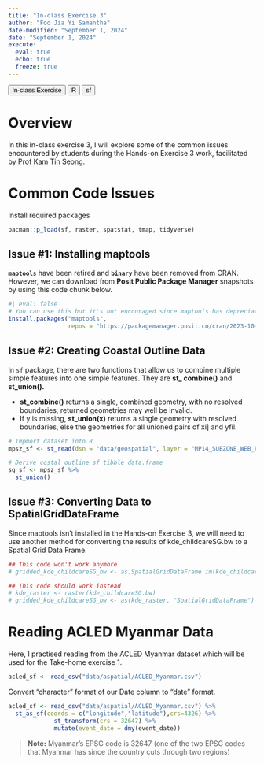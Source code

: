 ```yaml
---
title: "In-class Exercise 3"
author: "Foo Jia Yi Samantha"
date-modified: "September 1, 2024"
date: "September 1, 2024"
execute: 
  eval: true
  echo: true
  freeze: true
---
```


```{=html}
<button>In-class Exercise</button> <button>R</button> <button>sf</button>
```
# Overview

In this in-class exercise 3, I will explore some of the common issues encountered by students during the Hands-on Exercise 3 work, facilitated by Prof Kam Tin Seong.

# Common Code Issues

Install required packages

```r
pacman::p_load(sf, raster, spatstat, tmap, tidyverse)
```

## Issue #1: Installing maptools

**`maptools`** have been retired and **`binary`** have been removed from CRAN. However, we can download from **Posit Public Package Manager** snapshots by using this code chunk below.

```r
#| eval: false
# You can use this but it's not encouraged since maptools has depreciated!
install.packages("maptools",
                 repos = "https://packagemanager.posit.co/cran/2023-10-13")
```

## Issue #2: Creating Coastal Outline Data

In `sf` package, there are two functions that allow us to combine multiple simple features into one simple features. They are **st\_ combine()** and **st_union().**

-   **st_combine()** returns a single, combined geometry, with no resolved boundaries; returned geometries may well be invalid.
-   If y is missing, **st_union(x)** returns a single geometry with resolved boundaries, else the geometries for all unioned pairs of xi\] and yfil.

```r
# Impmort dataset into R
mpsz_sf <- st_read(dsn = "data/geospatial", layer = "MP14_SUBZONE_WEB_PL")

# Derive costal outline sf tibble data.frame
sg_sf <- mpsz_sf %>%
  st_union()
```

## Issue #3: Converting Data to SpatialGridDataFrame

Since maptools isn't installed in the Hands-on Exercise 3, we will need to use another method for converting the results of kde_childcareSG.bw to a Spatial Grid Data Frame.

```r
## This code won't work anymore
# gridded_kde_childcareSG_bw <- as.SpatialGridDataFrame.im(kde_childcareSG.bw)

## This code should work instead
# kde_raster <- raster(kde_childcareSG.bw)
# gridded_kde_childcareSG_bw <- as(kde_raster, "SpatialGridDataFrame")
```

# Reading ACLED Myanmar Data

Here, I practised reading from the ACLED Myanmar dataset which will be used for the Take-home exercise 1.

```r
acled_sf <- read_csv("data/aspatial/ACLED_Myanmar.csv")
```

Convert "character" format of our Date column to "date" format.

```r
acled_sf <- read_csv("data/aspatial/ACLED_Myanmar.csv") %>%
  st_as_sf(coords = c("longitude","latitude"),crs=4326) %>%
             st_transform(crs = 32647) %>%
             mutate(event_date = dmy(event_date))
```

> **Note:** Myanmar's EPSG code is 32647 (one of the two EPSG codes that Myanmar has since the country cuts through two regions)
